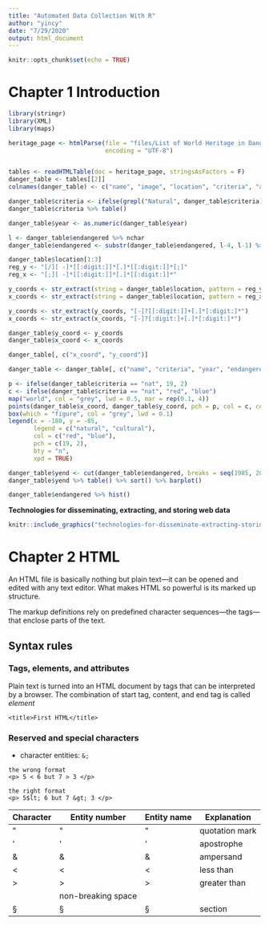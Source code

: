 ```yaml
---
title: "Automated Data Collection With R"
author: "yincy"
date: "7/29/2020"
output: html_document
---
```


```r
knitr::opts_chunk$set(echo = TRUE)
```

# Chapter 1 Introduction  
```r
library(stringr)
library(XML)
library(maps)
```

```r
heritage_page <- htmlParse(file = "files/List of World Heritage in Danger - Wikipedia.html", 
                           encoding = "UTF-8")


tables <- readHTMLTable(doc = heritage_page, stringsAsFactors = F)
danger_table <- tables[[2]]
colnames(danger_table) <- c("name", "image", "location", "criteria", "area", "year", "endangered", "reason", "refs")
```

```r
danger_table$criteria <- ifelse(grepl("Natural", danger_table$criteria), "nat", "cult")
danger_table$criteria %>% table()
```


```r
danger_table$year <- as.numeric(danger_table$year)
```


```r
l <- danger_table$endangered %>% nchar
danger_table$endangered <- substr(danger_table$endangered, l-4, l-1) %>% as.numeric()
```


```r
danger_table$location[1:3]
reg_y <- "[/][ -]*[[:digit:]]*[.]*[[:digit:]]*[;]"
reg_x <- "[;][ -]*[[:digit:]]*[.]*[[:digit:]]*"
```


```r
y_coords <- str_extract(string = danger_table$location, pattern = reg_y)
x_coords <- str_extract(string = danger_table$location, pattern = reg_x)
```

```r
y_coords <- str_extract(y_coords, "[-]?[[:digit:]]+[.]*[:digit:]*")
x_coords <- str_extract(x_coords, "[-]?[:digit:]+[.]*[:digit:]*")
```

```r
danger_table$y_coord <- y_coords
danger_table$x_coord <- x_coords

danger_table[, c("x_coord", "y_coord")]
```

```r
danger_table <- danger_table[, c("name", "criteria", "year", "endangered", "x_coord", "y_coord")]
```

```r
p <- ifelse(danger_table$criteria == "nat", 19, 2)
c <- ifelse(danger_table$criteria == "nat", "red", "blue")
map("world", col = "grey", lwd = 0.5, mar = rep(0.1, 4))
points(danger_table$x_coord, danger_table$y_coord, pch = p, col = c, cex = 0.7)
box(which = "figure", col = "grey", lwd = 0.1)
legend(x = -180, y = -85, 
       legend = c("natural", "cultural"), 
       col = c("red", "blue"), 
       pch = c(19, 2), 
       bty = "n", 
       xpd = TRUE)
```

```r
danger_table$yend <- cut(danger_table$endangered, breaks = seq(1985, 2020, 5))
danger_table$yend %>% table() %>% sort() %>% barplot()
```

```r
danger_table$endangered %>% hist()
```


**Technologies for disseminating, extracting, and storing web data**  
```r
knitr::include_graphics("technologies-for-disseminate-extracting-storing-web-data.PNG")
```


# Chapter 2 HTML  
An HTML file is basically nothing but plain text—it can be opened and edited with any text editor. What makes HTML so powerful is its marked up structure.  

The markup definitions rely on predefined character sequences—the tags—that enclose parts of the text.  

## Syntax rules  
### Tags, elements, and attributes  
Plain text is turned into an HTML document by tags that can be interpreted by a browser. The combination of start tag, content, and end tag is called *element*  
```
<title>First HTML</title>
```

### Reserved and special characters  
- character entities: `&;`  
```
the wrong format 
<p> 5 < 6 but 7 > 3 </p>

the right format
<p> 5$lt; 6 but 7 &gt; 3 </p>
```

Character  | Entity number  | Entity name  | Explanation
-----------|----------------|--------------|-----------------------
"| &#34;| &quot; | quotation mark
'| &#39;| &apos; | apostrophe
&| &#38;| &amp;  | ampersand
<| &#60;| &lt;   | less than 
>| &#62;| &gt;   | greater than 
 | &#160; &nbsp; | non-breaking space
§| &#167;|&sect;|section






























